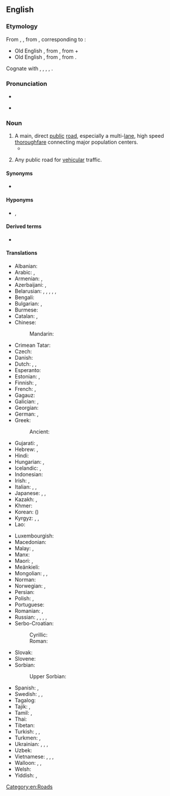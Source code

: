 ==English==
{{wikipedia|lang=en}}

===Etymology===
From {{etyl|enm|en}} {{m|enm|heiȝwai}}, {{m|enm|heiȝwei}}, from {{etyl|ang|en}} {{m|ang|hēahweġ||main road, highway}}, corresponding to {{compound|en|high|way}}:
* Old English {{m|ang|hēah||of great height, tall}}, from {{etyl|gem-pro|en}} {{m|gem-pro|*hauhaz}}, from {{etyl|ine-pro|en}} {{m|ine-pro|*kowkos||hill}} +
* Old English {{m|ang|weġ||road, path}}, from {{etyl|gem-pro|en}} {{m|gem-pro|*wegaz}}, from {{etyl|ine-pro|en}} {{m|ine-pro|*weǵʰ-||to move}}.
Cognate with {{cog|sco|heaway}}, {{m|sco|heway}}, {{m|sco|hieway}}, {{m|sco|hichway}}, {{m|sco|heichway||highway}}.

===Pronunciation===
* {{IPA|en|/ˈhaɪweɪ/}}
* {{audio|en|en-us-highway.ogg|Audio (US)}}
*: {{rhymes|en|aɪweɪ}}

===Noun===
{{en-noun}}

# A main, direct [[public]] [[road]], especially a multi-[[lane]], high speed [[thoroughfare]] connecting major population centers.
#* {{quote-book|en|year=1963|author={{w|Margery Allingham}}|title={{w|The China Governess}}
|chapter=7|url=http://openlibrary.org/works/OL2004261W
|passage=The '''highway''' to the East Coast which ran through the borough of Ebbfield had always been a main road and even now, despite the vast garages, the pylons and the gaily painted factory glasshouses which had sprung up beside it, there still remained an occasional trace of past cultures.}}
# {{lb|en|rail}} Any public road for [[vehicular]] traffic.

====Synonyms====
* {{l|en|hwy.}} {{qualifier|abbreviation}}

====Hyponyms====
* {{sense|main public road}} {{l|en|expressway}}, {{l|en|motorway}}

====Derived terms====
* {{l|en|hwy.}} {{gloss|abbreviation}}

====Translations====
{{trans-top|main public road}}
* Albanian: {{t|sq|autostradë|f}}
* Arabic: {{t+|ar|طَرِيق|m}}, {{t|ar|طَرِيق عَامّ|m}}
* Armenian: {{t+|hy|խճուղի|sc=Armn}}, {{t+|hy|մայրուղի|sc=Armn}}
* Azerbaijani: {{t|az|şose}}, {{t|az|magistral}}
* Belarusian: {{t|be|шаса́|f|sc=Cyrl}}, {{t|be|шаша́|f|sc=Cyrl}}, {{t|be|саша́|f|sc=Cyrl}}, {{t|be|шо́са|f|sc=Cyrl}}, {{t|be|магістра́ль|f|sc=Cyrl}}, {{t|be|аўтамагістра́ль|f|sc=Cyrl}}
* Bengali: {{t|bn|রাজপথ|tr=rajpôth|sc=Beng}}
* Bulgarian: {{t|bg|автомагистра́ла|f}}, {{t|bg|автостра́да|f}}
* Burmese: {{t|my|လမ်းမကြီး|sc=Mymr}}
* Catalan: {{t+|ca|carretera|f}}, {{t+|ca|ruta|f}}
* Chinese:
*: Mandarin: {{t+|cmn|公路|tr=gōnglù|sc=Hani}}
* Crimean Tatar: {{t|crh|taş yol}}
* Czech: {{t+|cs|dálnice}}
* Danish: {{t+|da|motorvej}}
* Dutch: {{t+|nl|snelweg|m}}, {{t+|nl|autosnelweg|m}}, {{t+|nl|autostrade|f}}
* Esperanto: {{t|eo|ŝoseo}}
* Estonian: {{t|et|maantee}}, {{t|et|kiirtee}}
* Finnish: {{t|fi|päätie}}, {{t+|fi|valtatie}}
* French: {{t|fr|grande route|f}}, {{t+|fr|chaussée|f}}
* Gagauz: {{t|gag|şösä}}
* Galician: {{t+|gl|autoestrada|f}}, {{t|gl|autovía|f}}
* Georgian: {{t|ka|გზატკეცილი|sc=Geor}}
* German: {{t+|de|Hauptstraße|f}}, {{t+|de|Chaussee|f}}
* Greek: {{t+|el|αυτοκινητόδρομος|m}}
*: Ancient: {{t|grc|λεωφόρος|f}}
* Gujarati: {{t|gu|ધોરીમાર્ગ}}, {{t|gu|રાજમાર્ગ}}
* Hebrew: {{t+|he|כְּבִישׁ מַהִיר|tr=kvish mahir|sc=Hebr}}, {{t+|he|אוֹטוֹסְטְרָדָה|f|tr=otostrada|sc=Hebr}}
* Hindi: {{t+|hi|राजमार्ग|sc=Deva}}
* Hungarian: {{t+|hu|autópálya}}, {{t+|hu|országút}}
* Icelandic: {{t+|is|hraðbraut|f}}, {{t|is|þjóðvegur|m}}
* Indonesian: {{t+|id|jalan raya}}
* Irish: {{t|ga|mórbhealach|m}}, {{t|ga|mórbhóthar|m}}
* Italian: {{t|it|strada maestra|f}}, {{t|it|via maestra|f}}, {{t+|it|autostrada|f}}
* Japanese: {{t+|ja|公道|tr=こうどう, kōdō}}, {{t+|ja|街道|tr=かいどう, kaidō}}, {{t+|ja|公路|tr=こうろ, kōro}}
* Kazakh: {{t|kk|тас жол|sc=Cyrl}}, {{t|kk|шоссе|sc=Cyrl}}
* Khmer: {{t|km|ផ្លូវធំ|sc=Khmr|tr=pləv tʰom}}
* Korean: {{t+|ko|공로}} ({{t+|ko|公路}})
* Kyrgyz: {{t+|ky|шоссе|sc=Cyrl}}, {{t|ky|даңгыр жол|sc=Cyrl}}, {{t|ky|магистраль|sc=Cyrl}}
* Lao: {{t|lo|ທາງຫຼວງ}}
{{trans-mid}}
* Luxembourgish: {{t|lb|Schnellstrossen}}
* Macedonian: {{t|mk|автопат|m|sc=Cyrl}}
* Malay: {{t|ms|jalan raya}}, {{t|ms|lebuh raya}}
* Manx: {{t|gv|ard-raad|m}}
* Maori: {{t|mi|huanui}}, {{t|mi|huarahi}}
* Meänkieli: {{t|fit|tolppatie}}
* Mongolian: {{t|mn|гол зам|sc=Cyrl}}, {{t|mn|төв зам|sc=Cyrl}}, {{t|mn|авто зам|sc=Cyrl}}
* Norman: {{t|nrf|grand'c'mîn|m}}
* Norwegian: {{t+|no|motorvei}}, {{t|no|motorveg}}
* Persian: {{t+|fa|بزرگراه|tr=bozorgrâh}}
* Polish: {{t+|pl|autostrada|f}}, {{t+|pl|szosa|f}}
* Portuguese: {{t+|pt|rodovia|f}}
* Romanian: {{t+|ro|autostradă|f}}, {{t+|ro|șosea}}
* Russian: {{t+|ru|шоссе́|n|tr=šossɛ́}}, {{t+|ru|магистра́ль|f}}, {{t+|ru|автостра́да|f}}, {{t+|ru|автомагистра́ль|f}}, {{t+|ru|автодоро́га|f|sc=Cyrl}}
* Serbo-Croatian:
*: Cyrillic: {{t|sh|аутопут|m}}
*: Roman: {{t+|sh|autoput|m}}
* Slovak: {{t|sk|diaľnica|f}}
* Slovene: {{t+|sl|avtocesta|f}}
* Sorbian:
*: Upper Sorbian: {{t|hsb|dróha|f}}
* Spanish: {{t+|es|carretera|f}}, {{t+|es|autopista|f}}
* Swedish: {{t+|sv|motorväg|c}}, {{t+|sv|landsväg|c}}, {{t+|sv|väg|c}}
* Tagalog: {{t|tl|lansangan}}
* Tajik: {{t|tg|шоссе|sc=Cyrl}}, {{t|tg|шоҳроҳ|sc=Cyrl}}
* Tamil: {{t+|ta|நெடுஞ்சாலை}}, {{t+|ta|பெருவழி}}
* Thai: {{t|th|ทางหลวง|tr=taang-lŭang}}
* Tibetan: {{t|bo|གཞུང་ལམ}}
* Turkish: {{t+|tr|otoyol}}, {{t+|tr|otoban}}, {{t|tr|anayol}}
* Turkmen: {{t|tk|şosse}}, {{t|tk|magistral}}
* Ukrainian: {{t|uk|шосе́|n|sc=Cyrl}}, {{t|uk|магістра́ль|f|sc=Cyrl}}, {{t+|uk|автошля́х|m|sc=Cyrl}}, {{t+|uk|автомагістра́ль|f|sc=Cyrl}}
* Uzbek: {{t+|uz|shosse}}
* Vietnamese: {{t+|vi|xa lộ}}, {{t|vi|đường ô tô}}, {{t|vi|đường quốc lộ|sc=Cyrl}}, {{t+|vi|quốc lộ|sc=Cyrl}}
* Walloon: {{t|wa|grand-rote|f}}, {{t+|wa|cwate-bindes|f}}, {{t+|wa|mwaisse voye|f}}
* Welsh: {{t|cy|priffordd|f}}
* Yiddish: {{t|yi|שטראָז|sc=Hebr}}, {{t|yi|שאָסיי|sc=Hebr}}
{{trans-bottom}}


[[Category:en:Roads]]